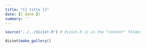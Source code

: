 ```yaml
---
title: "{{ title }}"
date: {{ date }}
summary: ''
---
```


```r
source("../../diziet.R") # diziet.R is in the "content" folder
```

```r
diziet$make_gallery()
```
